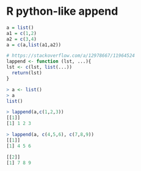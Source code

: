 # R python-like append

```r
a = list()
a1 = c(1,2)
a2 = c(3,4)
a = c(a,list(a1,a2))
```


```r
# https://stackoverflow.com/a/12978667/11964524
lappend <- function (lst, ...){
lst <- c(lst, list(...))
  return(lst)
}

> a <- list()
> a
list()

> lappend(a,c(1,2,3))
[[1]]
[1] 1 2 3

> lappend(a, c(4,5,6), c(7,8,9))
[[1]]
[1] 4 5 6

[[2]]
[1] 7 8 9
```

